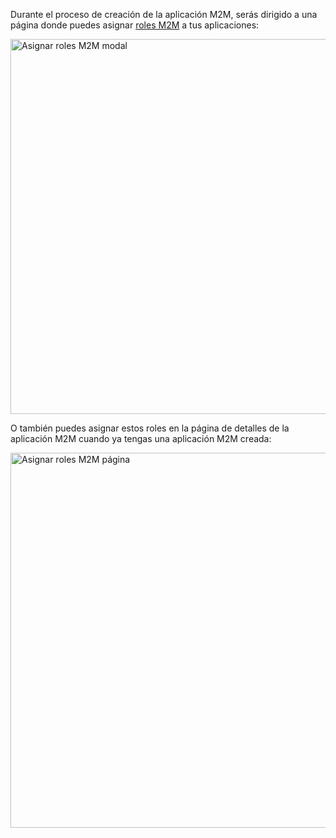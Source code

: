 
Durante el proceso de creación de la aplicación M2M, serás dirigido a una página donde puedes asignar [roles M2M](/authorization/role-based-access-control/configure-roles#define-role-type) a tus aplicaciones:

<img alt="Asignar roles M2M modal" src={AssignM2mRolesModal} width="600px" />

O también puedes asignar estos roles en la página de detalles de la aplicación M2M cuando ya tengas una aplicación M2M creada:

<img alt="Asignar roles M2M página" src={AssignM2mRolesPage} width="600px" />
